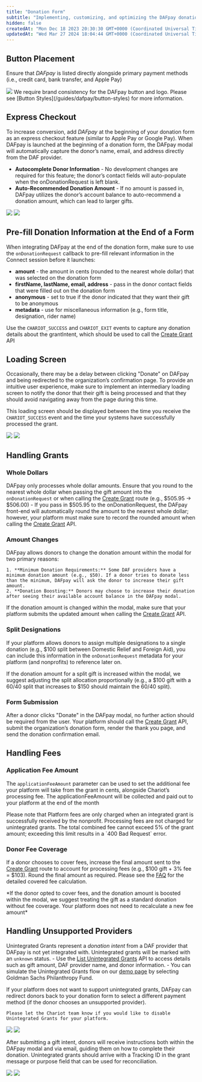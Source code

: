 ```yaml
---
title: "Donation Form"
subtitle: "Implementing, customizing, and optimizing the DAFpay donation experience to maximize donor engagement and increase conversion rates on your platform"
hidden: false
createdAt: "Mon Dec 18 2023 20:30:30 GMT+0000 (Coordinated Universal Time)"
updatedAt: "Wed Mar 27 2024 18:04:44 GMT+0000 (Coordinated Universal Time)"
---
```


## Button Placement

Ensure that _DAFpay_ is listed directly alongside primary payment methods (i.e., credit card, bank transfer, and Apple Pay)

<Frame caption="Placement is key!">
    <img src='../../images/button-placement.png' />
</Frame>

<Check>
    We require brand consistency for the DAFpay button and logo. Please see [Button Styles](/guides/dafpay/button-styles) for more information.
</Check>

## Express Checkout

To increase conversion, add _DAFpay_ at the beginning of your donation form as an express checkout feature (similar to Apple Pay or Google Pay).
When DAFpay is launched at the beginning of a donation form, the DAFpay modal will automatically capture the donor’s name, email, and address directly from the DAF provider.

- **Autocomplete Donor Information** - No development changes are required for this feature; the donor’s contact fields will auto-populate when the onDonationRequest is left blank.
- **Auto-Recommended Donation Amount** - If no amount is passed in, DAFpay utilizes the donor’s account balance to auto-recommend a donation amount, which can lead to larger gifts.

<Frame caption="Express Checkout with donor information and suggested amounts">
    <img src='../../images/express-checkout-part1.png' />
    <img src='../../images/express-checkout-part2.png' />
</Frame>

## Pre-fill Donation Information at the End of a Form

When integrating DAFpay at the end of the donation form, make sure to use the `onDonationRequest` callback to pre-fill relevant information in the Connect session before it launches:

- **amount** - the amount in cents (rounded to the nearest whole dollar) that was selected on the donation form
- **firstName, lastName, email, address** - pass in the donor contact fields that were filled out on the donation form
- **anonymous** - set to true if the donor indicated that they want their gift to be anonymous
- **metadata** - use for miscellaneous information (e.g., form title, designation, rider name)

Use the `CHARIOT_SUCCESS` and `CHARIOT_EXIT` events to capture any donation details about the grantIntent, which should be used to call the [Create Grant](/api/grants/create) API

## Loading Screen

Occasionally, there may be a delay between clicking "Donate" on DAFpay and being redirected to the organization’s confirmation page.
To provide an intuitive user experience, make sure to implement an intermediary loading screen to notify the donor that their gift is being processed and that they should avoid navigating away from the page during this time.

This loading screen should be displayed between the time you receive the `CHARIOT_SUCCESS` event and the time your systems have successfully processed the grant.

<Frame caption="Loading screen example">
    <img src='../../images/dafpay_form_click.png' />
    <img src='../../images/dafpay_loading_screen.png' />
</Frame>

## Handling Grants

### Whole Dollars

DAFpay only processes whole dollar amounts. Ensure that you round to the nearest whole dollar when passing the gift amount into the `onDonationRequest` or when calling the [Create Grant](/api/grants/create) route (e.g., $505.95 → $506.00)
    - If you pass in $505.95 to the onDonationRequest, the DAFpay front-end will automatically round the amount to the nearest whole dollar; however, your platform must make sure to record the rounded amount when calling the [Create Grant](/api/grants/create) API.

### Amount Changes

DAFpay allows donors to change the donation amount within the modal for two primary reasons:

    1. **Minimum Donation Requirements:** Some DAF providers have a minimum donation amount (e.g., $50). If a donor tries to donate less than the minimum, DAFpay will ask the donor to increase their gift amount.
    2. **Donation Boosting:** Donors may choose to increase their donation after seeing their available account balance in the DAFpay modal.

If the donation amount is changed within the modal, make sure that your platform submits the updated amount when calling the [Create Grant](/api/grants/create) API.

### Split Designations

If your platform allows donors to assign multiple designations to a single donation (e.g., $100 split between Domestic Relief and Foreign Aid), you can include this information in the `onDonationRequest` metadata for your platform (and nonprofits) to reference later on.

If the donation amount for a split gift is increased within the modal, we suggest adjusting the split allocation proportionally (e.g., a \$100 gift with a 60/40 split that increases to \$150 should maintain the 60/40 split).

### Form Submission

After a donor clicks "Donate" in the DAFpay modal, no further action should be required from the user.
Your platform should call the [Create Grant](/api/grants/create) API, submit the organization’s donation form, render the thank you page, and send the donation confirmation email.

## Handling Fees

### Application Fee Amount

The `applicationFeeAmount` parameter can be used to set the additional fee your platform will take from the grant in cents, alongside Chariot’s processing fee.
The applicationFeeAmount will be collected and paid out to your platform at the end of the month

<Note>
Please note that Platform fees are only charged when an integrated grant is successfully received by the nonprofit.
Processing fees are not charged for unintegrated grants.
</Note>

<Warning>
The total combined fee cannot exceed 5% of the grant amount; exceeding this limit results in a `400 Bad Request` error.
</Warning>

### Donor Fee Coverage

If a donor chooses to cover fees, increase the final amount sent to the [Create Grant](/api/grants/create) route to account for processing fees (e.g., \$100 gift + 3% fee = \$103).
Round the final amount as required.
Please see the [FAQ](/guides/getting-started/faq) for the detailed covered fee calculation.

<Tip>
    *If the donor opted to cover fees, and the donation amount is boosted within the modal, we suggest treating the gift as a standard donation without fee coverage. Your platform does not need to recalculate a new fee amount*
</Tip>

## Handling Unsupported Providers

Unintegrated Grants represent a *donation intent* from a DAF provider that DAFpay is not yet integrated with.
Unintegrated grants will be marked with an `unknown` status.
    - Use the [List Unintegrated Grants](/api/unintegrated-grants/list) API to access details such as gift amount, DAF provider name, and donor information.
    - You can simulate the Unintegrated Grants flow on our [demo page](https://secure.dafpay.com/demo) by selecting Goldman Sachs Philanthropy Fund.

<Info>
    If your platform does not want to support unintegrated grants, DAFpay can redirect donors back to your donation form to select a different payment method (if the donor chooses an unsupported provider).
    
    Please let the Chariot team know if you would like to disable Unintegrated Grants for your platform.
</Info>

<Frame caption="Handling unsupported DAF providers differently within DAFpay. Left: Allow donors to record a Grant Intent; Right: Return donors to your donation form.">
    <img src='../../images/disconnected-submit.png' />
    <img src='../../images/disconnected-return.png' />
</Frame>

After submitting a gift intent, donors will receive instructions both within the DAFpay modal and via email, guiding them on how to complete their donation.
Unintegrated grants should arrive with a Tracking ID in the grant message or purpose field that can be used for reconciliation.

<Frame caption="The grant intent donor experience">
    <img src='../../images/grant-intent-pane.png' />
    <img src='../../images/grant-intent-email.png' />
</Frame>
